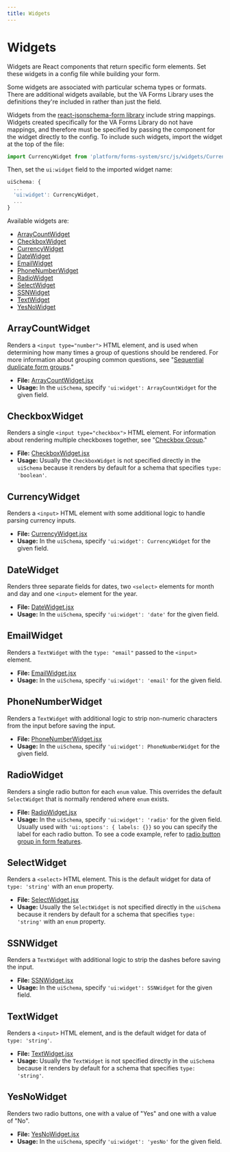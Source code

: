 ```yaml
---
title: Widgets
---
```


# Widgets

Widgets are React components that return specific form elements. Set these widgets in a config file while building your form.

Some widgets are associated with particular schema types or formats. There are additional widgets available, but the VA Forms Library uses the definitions they're included in rather than just the field.

Widgets from the [react-jsonschema-form library](https://react-jsonschema-form.readthedocs.io/en/latest/usage/widgets/) include string mappings. Widgets created specifically for the VA Forms Library do not have mappings, and therefore must be specified by passing the component for the widget directly to the config. To include such widgets, import the widget at the top of the file:

```js
import CurrencyWidget from 'platform/forms-system/src/js/widgets/CurrencyWidget';
```

Then, set the `ui:widget` field to the imported widget name:

```js
uiSchema: {
  ...
  'ui:widget': CurrencyWidget,
  ...
}
```

Available widgets are:

- [ArrayCountWidget](#arraycountwidget)
- [CheckboxWidget](#checkboxwidget)
- [CurrencyWidget](#currencywidget)
- [DateWidget](#datewidget)
- [EmailWidget](#emailwidget)
- [PhoneNumberWidget](#phonenumberwidget)
- [RadioWidget](#radiowidget)
- [SelectWidget](#selectwidget)
- [SSNWidget](#ssnwidget)
- [TextWidget](#textwidget)
- [YesNoWidget](#yesnowidget)

## ArrayCountWidget

Renders a `<input type="number">` HTML element, and is used when determining how many times a group of questions should be rendered. For more information about grouping common questions, see "[Sequential duplicate form groups](/forms/available-features-and-usage-guidelines#sequential-duplicate-form-groups)."

- **File:** [ArrayCountWidget.jsx](https://github.com/department-of-veterans-affairs/vets-website/tree/master/src/platform/forms-system/src/js/widgets/ArrayCountWidget.jsx)
- **Usage:** In the `uiSchema`, specify `'ui:widget': ArrayCountWidget` for the given field.

## CheckboxWidget

Renders a single `<input type="checkbox">` HTML element. For information about rendering multiple checkboxes together, see "[Checkbox Group](/forms/available-features-and-usage-guidelines#checkbox-group)."

- **File:** [CheckboxWidget.jsx](https://github.com/department-of-veterans-affairs/vets-website/tree/master/src/platform/forms-system/src/js/widgets/CheckboxWidget.jsx)
- **Usage:** Usually the `CheckboxWidget` is not specified directly in the `uiSchema` because it renders by default for a schema that specifies `type: 'boolean'`.

## CurrencyWidget

Renders a `<input>` HTML element with some additional logic to handle parsing currency inputs.

- **File:** [CurrencyWidget.jsx](https://github.com/department-of-veterans-affairs/vets-website/tree/master/src/platform/forms-system/src/js/widgets/CurrencyWidget.jsx)
- **Usage:** In the `uiSchema`, specify `'ui:widget': CurrencyWidget` for the given field.

## DateWidget

Renders three separate fields for dates, two `<select>` elements for month and day and one `<input>` element for the year.

- **File:** [DateWidget.jsx](https://github.com/department-of-veterans-affairs/vets-website/tree/master/src/platform/forms-system/src/js/widgets/DateWidget.jsx)
- **Usage:** In the `uiSchema`, specify `'ui:widget': 'date'` for the given field.

## EmailWidget

Renders a `TextWidget` with the `type: "email"` passed to the `<input>` element.

- **File:** [EmailWidget.jsx](https://github.com/department-of-veterans-affairs/vets-website/tree/master/src/platform/forms-system/src/js/widgets/EmailWidget.jsx)
- **Usage:** In the `uiSchema`, specify `'ui:widget': 'email'` for the given field.

## PhoneNumberWidget

Renders a `TextWidget` with additional logic to strip non-numeric characters from the input before saving the input.

- **File:** [PhoneNumberWidget.jsx](https://github.com/department-of-veterans-affairs/vets-website/tree/master/src/platform/forms-system/src/js/widgets/PhoneNumberWidget.jsx)
- **Usage:** In the `uiSchema`, specify `'ui:widget': PhoneNumberWidget` for the given field.

## RadioWidget

Renders a single radio button for each `enum` value. This overrides the default `SelectWidget` that is normally rendered where `enum` exists.

- **File:** [RadioWidget.jsx](https://github.com/department-of-veterans-affairs/vets-website/tree/master/src/platform/forms-system/src/js/widgets/RadioWidget.jsx)
- **Usage:** In the `uiSchema`, specify `'ui:widget': 'radio'` for the given field. Usually used with `'ui:options': { labels: {}}` so you can specify the label for each radio button. To see a code example, refer to [radio button group in form features](/forms/available-features-and-usage-guidelines#radio-button-group).

## SelectWidget

Renders a `<select>` HTML element. This is the default widget for data of `type: 'string'` with an `enum` property.

- **File:** [SelectWidget.jsx](https://github.com/department-of-veterans-affairs/vets-website/tree/master/src/platform/forms-system/src/js/widgets/SelectWidget.jsx)
- **Usage:** Usually the `SelectWidget` is not specified directly in the `uiSchema` because it renders by default for a schema that specifies `type: 'string'` with an `enum` property.

## SSNWidget

Renders a `TextWidget` with additional logic to strip the dashes before saving the input.

- **File:** [SSNWidget.jsx](https://github.com/department-of-veterans-affairs/vets-website/tree/master/src/platform/forms-system/src/js/widgets/SSNWidget.jsx)
- **Usage:** In the `uiSchema`, specify `'ui:widget': SSNWidget` for the given field.

## TextWidget

Renders a `<input>` HTML element, and is the default widget for data of `type: 'string'`.

- **File:** [TextWidget.jsx](https://github.com/department-of-veterans-affairs/vets-website/tree/master/src/platform/forms-system/src/js/widgets/TextWidget.jsx)
- **Usage:** Usually the `TextWidget` is not specified directly in the `uiSchema` because it renders by default for a schema that specifies `type: 'string'`.

## YesNoWidget

Renders two radio buttons, one with a value of "Yes" and one with a value of "No".

- **File:** [YesNoWidget.jsx](https://github.com/department-of-veterans-affairs/vets-website/tree/master/src/platform/forms-system/src/js/widgets/YesNoWidget.jsx)
- **Usage:** In the `uiSchema`, specify `'ui:widget': 'yesNo'` for the given field.

